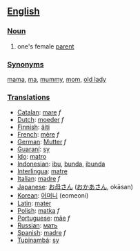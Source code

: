 ==[[English]]==

===[[Noun]]===
#one's female [[parent]]

===[[Synonym]]s===
[[mama]], [[ma]], [[mummy]], [[mom]], [[old lady]]

===[[Translation]]s===
*[[Catalan]]: [[mare]] ''f''
*[[Dutch]]: [[moeder]] ''f''
*[[Finnish]]: [[äiti]]
*[[French]]: [[mère]] ''f''
*[[German]]: [[Mutter]] ''f''
*[[Guaraní]]: [[sy]]
*[[Ido]]: [[matro]]
*[[Indonesian]]: [[ibu]], [[bunda]], [[ibunda]]
*[[Interlingua]]: [[matre]]
*[[Italian]]: [[madre]] ''f''
*[[Japanese]]: [[お母さん]] ([[おかあさん]], okāsan)
*[[Korean]]: [[어머니]] (eomeoni)
*[[Latin]]: [[mater]]
*[[Polish]]: [[matka]] ''f''
*[[Portuguese]]: [[mãe]] ''f''
*[[Russian]]: [[мать]]
*[[Spanish]]: [[madre]] ''f''
*[[Tupinambá]]: [[sy]]